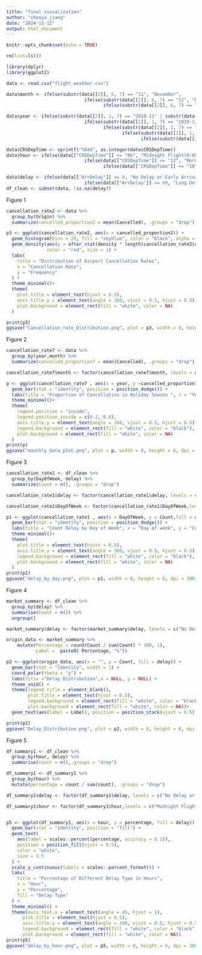 ```yaml
---
title: "final_visualization"
author: "chenyu jiang"
date: "2024-11-12"
output: html_document
---
```


```r
knitr::opts_chunk$set(echo = TRUE)
```

```r
rm(list=ls())
```


```r
library(dplyr)
library(ggplot2)

data <- read.csv("flight_weather.csv")

data$month <- ifelse(substr(data[[2]], 6, 7) == "11", "November",
                             ifelse(substr(data[[2]], 6, 7) == "12", "December",
                                    ifelse(substr(data[[2]], 6, 7) == "01", "January", NA)))

data$year <- ifelse(substr(data[[2]], 1, 7) == "2018-11" | substr(data[[2]], 1, 7) == "2018-12" | substr(data[[2]], 1, 7) == "2019-01", "2018",
                             ifelse(substr(data[[2]], 1, 7) == "2019-11" | substr(data[[2]], 1, 7) == "2019-12" | substr(data[[2]], 1, 7) == "2020-01","2019",
                                    ifelse(substr(data[[2]], 1, 7) == "2021-11" | substr(data[[2]], 1, 7) == "2021-12" | substr(data[[2]], 1, 7) == "2022-01", "2021", 
                                           ifelse(substr(data[[2]], 1, 7) == "2022-11" | substr(data[[2]], 1, 7) == "2022-12" | substr(data[[2]], 1, 7) == "2023-01", "2022", 
                                                  ifelse(substr(data[[2]], 1, 7) == "2023-11" | substr(data[[2]], 1, 7) == "2023-12" | substr(data[[2]], 1, 7) == "2024-01", "2023", NA)))))

data$CRSDepTime <- sprintf("%04d", as.integer(data$CRSDepTime))
data$hour <- ifelse(data[["CRSDepTime"]] <= "06", "Midnight Flight(0:00-6:00)",
                             ifelse(data[["CRSDepTime"]] <= "12", "Morning Flight(6:00-12:00)",
                                    ifelse(data[["CRSDepTime"]] <= "18", "Normal Flight(12:00-18:00)", "Night Flight(18:00-24:00)")))

data$delay <- ifelse(data[["ArrDelay"]] <= 0, "No Delay or Early Arrival",
                             ifelse(data[["ArrDelay"]] >= 60, "Long Delay(> 60 mins)", "Short delay(0-60 mins)"))
df_clean <- subset(data, !is.na(delay))
```


Figure 1
```r
cancellation_rate2 <- data %>%
  group_by(Origin) %>%
  summarize(cancelled_proportion2 = mean(Cancelled), .groups = "drop")

p3 <- ggplot(cancellation_rate2, aes(x = cancelled_proportion2)) +
  geom_histogram(bins = 20, fill = "skyblue", color = "black", alpha = 0.5) +
  geom_density(aes(y = after_stat(density * length(cancellation_rate2$cancelled_proportion2) / 500)), 
               color = "red", size = 1) +
  labs(
    title = "Distribution of Airport Cancellation Rates",
    x = "Cancellation Rate",
    y = "Frequency"
  ) +
  theme_minimal()+
  theme(
    plot.title = element_text(hjust = 0.5),
    axis.title.y = element_text(angle = 360, vjust = 0.5, hjust = 0.5),  # rotate y axis lable
    plot.background = element_rect(fill = "white", color = NA)
  )

print(p3)
ggsave("Cancellation_rate_Distribution.png", plot = p3, width = 8, height = 6, dpi = 300)

```

Figure 2
```r
cancellation_rate7 <- data %>%
  group_by(year,month) %>%
  summarize(cancelled_proportion7 = mean(Cancelled), .groups = "drop")

cancellation_rate7$month <- factor(cancellation_rate7$month, levels = c("November", "December", "January"))

p <- ggplot(cancellation_rate7 , aes(x = year, y =cancelled_proportion7, fill = month)) +
  geom_bar(stat = "identity", position = position_dodge()) +
  labs(title = "Proportion of Cancellation in Holiday Season ", x = "Year", y = "Proportion of Cancellation(%)") +
  theme_minimal()+
  theme(
    legend.position = "inside",
    legend.position.inside = c(0.2, 0.8),
    axis.title.y = element_text(angle = 360, vjust = 0.5, hjust = 0.5),  # rotate y axis lable
    legend.background = element_rect(fill = "white", color = "black"),
    plot.background = element_rect(fill = "white", color = NA)
  )
print(p)
ggsave("monthly_data_plot.png", plot = p, width = 8, height = 6, dpi = 300)
```

Figure 3
```r
cancellation_rate1 <- df_clean %>%
  group_by(DayOfWeek, delay) %>%
  summarize(Count = n(), .groups = "drop")

cancellation_rate1$delay <- factor(cancellation_rate1$delay, levels = c("No Delay or Early Arrival", "Short delay(0-60 mins)", "Long Delay(> 60 mins)"))

cancellation_rate1$DayOfWeek <- factor(cancellation_rate1$DayOfWeek,levels = c(1,2,3,4,5,6,7) , labels = c("Monday", "Tuesday", "Wednesday","Thursday","Friday","Saturday","Sunday"))

p1 <- ggplot(cancellation_rate1 , aes(x = DayOfWeek, y = Count,fill = delay)) +
  geom_bar(stat = "identity", position = position_dodge()) +
  labs(title = "Count Delay by Day of Week", x = "Day of week", y = "Count") +
  theme_minimal()+
  theme(
    plot.title = element_text(hjust = 0.5),
    axis.title.y = element_text(angle = 360, vjust = 0.5, hjust = 0.5),  # rotate y axis lable
    legend.background = element_rect(fill = "white", color = "black"),
    plot.background = element_rect(fill = "white", color = NA)
  )
print(p1)
ggsave("delay_by_day.png", plot = p1, width = 8, height = 6, dpi = 300)
```

Figure 4
```r
market_summary <- df_clean %>%
  group_by(delay) %>%
  summarise(Count = n()) %>%
  ungroup()

market_summary$delay <- factor(market_summary$delay, levels = c("No Delay or Early Arrival", "Short delay(0-60 mins)", "Long Delay(> 60 mins)"))

origin_data <- market_summary %>%
    mutate(Percentage = round(Count / sum(Count) * 100, 1),
           Label =  paste0( Percentage, "%"))

p2 <- ggplot(origin_data, aes(x = "", y = Count, fill = delay)) +
  geom_bar(stat = "identity", width = 1) +
  coord_polar(theta = "y") +
  labs(title ="Delay Distribution",x = NULL, y = NULL) +
  theme_void() +
  theme(legend.title = element_blank(),
        plot.title = element_text(hjust = 0.5),
        legend.background = element_rect(fill = "white", color = "black"),
        plot.background = element_rect(fill = "white", color = NA))+
  geom_text(aes(label = Label), position = position_stack(vjust = 0.5), color = "white", size = 4)

print(p2)
ggsave("Delay_Distribution.png", plot = p2, width = 8, height = 6, dpi = 300)
```

Figure 5
```r
df_summary1 <- df_clean %>%
  group_by(hour, delay) %>%
  summarise(count = n(),.groups = "drop")

df_summary1 <- df_summary1 %>%
  group_by(hour) %>%
  mutate(percentage = count / sum(count), .groups = "drop")

df_summary1$delay <- factor(df_summary1$delay, levels = c("No Delay or Early Arrival", "Short delay(0-60 mins)", "Long Delay(> 60 mins)"))

df_summary1$hour <- factor(df_summary1$hour,levels = c("Midnight Flight(0:00-6:00)","Morning Flight(6:00-12:00)","Normal Flight(12:00-18:00)","Night Flight(18:00-24:00)"))


p5 <- ggplot(df_summary1, aes(x = hour, y = percentage, fill = delay)) +
  geom_bar(stat = "identity", position = "fill") +
  geom_text(
    aes(label = scales::percent(percentage, accuracy = 0.1)),
    position = position_fill(vjust = 0.5),
    color = "white",
    size = 3.5
  ) +
  scale_y_continuous(labels = scales::percent_format()) +
  labs(
    title = "Percentage of Different Delay Type in Hours",
    x = "Hour",
    y = "Percentage",
    fill = "Delay Type"
  ) +
  theme_minimal() +
  theme(axis.text.x = element_text(angle = 45, hjust = 1),
      plot.title = element_text(hjust = 0.5),
      axis.title.y = element_text(angle = 360, vjust = 0.5, hjust = 0.5),  # rotate y axis lable
      legend.background = element_rect(fill = "white", color = "black"),
      plot.background = element_rect(fill = "white", color = NA))
print(p5)
ggsave("delay_by_hour.png", plot = p5, width = 8, height = 6, dpi = 300)
```






